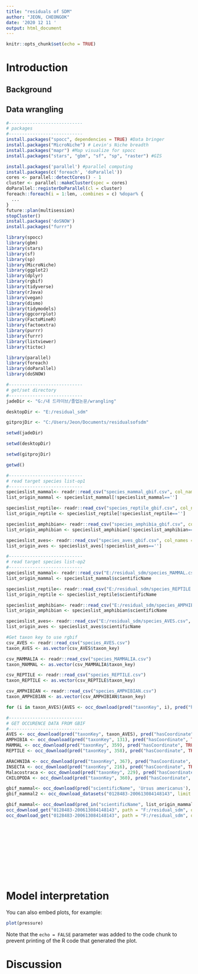 ```yaml
---
title: "residuals of SDM"
author: "JEON, CHEONGOK"
date: '2020 12 11 '
output: html_document
---
```


```r
knitr::opts_chunk$set(echo = TRUE)
```

# Introduction

## Background

## Data wrangling

```r
#----------------------------
# packages
#----------------------------
install.packages("spocc", dependencies = TRUE) #Data bringer
install.packages("MicroNiche") # Levin's Niche breadth
install.packages("mapr") #Map visualize for spocc
install.packages("stars", "gbm", "sf", "sp", "raster") #GIS

```

```r
install.packages('parallel') #parallel computing
install.packages(c('foreach', 'doParallel'))
cores <- parallel::detectCores() - 1
cluster <- parallel::makeCluster(spec = cores)
doParallel::registerDoParallel(cl = cluster)
foreach::foreach(i = 1:len, .combines = c) %dopar% {
  ...
}
future::plan(multisession)
stopCluster()
install.packages('doSNOW')
install.packages("furrr")
```



```r
library(spocc)
library(gbm)
library(stars)
library(sf)
library(sp)
library(MicroNiche)
library(ggplot2)
library(dplyr)
library(rgbif)
library(tidyverse)
library(rJava)
library(vegan)
library(dismo)
library(tidymodels)
library(ggcorrplot)
library(FactoMineR)
library(factoextra)
library(purrr)
library(furrr)
library(listviewer)
library(tictoc)

library(parallel)
library(foreach)
library(doParallel)
library(doSNOW)
```

```r
#----------------------------
# get/set directory
#----------------------------
jadeDir <- "G:/내 드라이브/졸업논문/wrangling"

desktopDir <- "E:/residual_sdm"

gitprojDir <- "C:/Users/Jeon/Documents/residualsofsdm"

setwd(jadeDir)

setwd(desktopDir)

setwd(gitprojDir)

getwd()

```

```r
#----------------------------
# read target species list-op1
#----------------------------
specieslist_mammal<- readr::read_csv("species_mammal_gbif.csv", col_names = T, skip = 1)
list_origin_mammal <- specieslist_mammal[!specieslist_mammal=='']

specieslist_reptile<- readr::read_csv("species_reptile_gbif.csv", col_names = T, skip = 1)
list_origin_reptile <- specieslist_reptile[!specieslist_reptile=='']

specieslist_amphibian<- readr::read_csv("species_amphibia_gbif.csv", col_names = T, skip = 1)
list_origin_amphibian <- specieslist_amphibian[!specieslist_amphibian=='']

specieslist_aves<- readr::read_csv("species_aves_gbif.csv", col_names = T, skip = 1)
list_origin_aves <- specieslist_aves[!specieslist_aves=='']
```

```r
#----------------------------
# read target species list-op2
#----------------------------
specieslist_mammal<- readr::read_csv("E:/residual_sdm/species_MAMMAL.csv", col_names = T)
list_origin_mammal <- specieslist_mammal$scientificName

specieslist_reptile<- readr::read_csv("E:/residual_sdm/species_REPTILE.csv", col_names = T)
list_origin_reptile <- specieslist_reptile$scientificName

specieslist_amphibian<- readr::read_csv("E:/residual_sdm/species_AMPHIBIAN.csv", col_names = T)
list_origin_amphibian <- specieslist_amphibian$scientificName

specieslist_aves<- readr::read_csv("E:/residual_sdm/species_AVES.csv", col_names = T)
list_origin_aves <- specieslist_aves$scientificName

```

```r
#Get taxon key to use rgbif
csv_AVES <- readr::read_csv("species_AVES.csv")
taxon_AVES <- as.vector(csv_AVES$taxon_key)

csv_MAMMALIA <- readr::read_csv("species_MAMMALIA.csv")
taxon_MAMMAL <- as.vector(csv_MAMMALIA$taxon_key)

csv_REPTILE <- readr::read_csv("species_REPTILE.csv")
taxon_REPTILE <- as.vector(csv_REPTILE$taxon_key)

csv_AMPHIBIAN <- readr::read_csv("species_AMPHIBIAN.csv")
taxon_AMPHIBIAN <- as.vector(csv_AMPHIBIAN$taxon_key)

for (i in taxon_AVES){AVES <- occ_download(pred("taxonKey", i), pred("hasCoordinate", TRUE))} #3limit
```

```r
#----------------------------
# GET OCCURENCE DATA FROM GBIF
#---------------------------- 
AVES <- occ_download(pred("taxonKey", taxon_AVES), pred("hasCoordinate", TRUE))
AMPHIBIA <- occ_download(pred("taxonKey", 131), pred("hasCoordinate", TRUE))
MAMMAL <- occ_download(pred("taxonKey", 359), pred("hasCoordinate", TRUE))
REPTILE <- occ_download(pred("taxonKey", 358), pred("hasCoordinate", TRUE))

ARACHNIDA <- occ_download(pred("taxonKey", 367), pred("hasCoordinate", TRUE))
INSECTA <- occ_download(pred("taxonKey", 216), pred("hasCoordinate", TRUE))
Malacostraca <- occ_download(pred("taxonKey", 229), pred("hasCoordinate", TRUE))
CHILOPODA <- occ_download(pred("taxonKey", 360), pred("hasCoordinate", TRUE))

gbif_mammal<- occ_download(pred("scientificName", 'Ursus americanus'), pred('hasCoordinate', TRUE), format = 'simple_csv')
gbif_mammal2 <- occ_download_datasets("0128483-200613084148143", limit = 1000, start = 1)

gbif_mammal<- occ_download(pred_in("scientificName", list_origin_mammal), pred('hasCoordinate', TRUE))
occ_download_get("0128483-200613084148143", path = "F:/residual_sdm", overwrite = T)
occ_download_get("0128483-200613084148143", path = "F:/residual_sdm", overwrite = T)
```

```r

```

```r

```
```r

```
```r

```
```r

```
```r

```
```r

```
```r

```
```r

```
```r

```
```r

```
# Model interpretation

You can also embed plots, for example:

```r
plot(pressure)
```

Note that the `echo = FALSE` parameter was added to the code chunk to prevent printing of the R code that generated the plot.

# Discussion

## 
